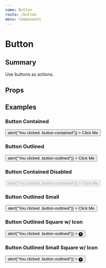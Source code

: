 ```yaml
---
name: Button
route: /button
menu: Components
---
```




# Button
## Summary
Use buttons as actions.

## Props
<Props of={Button} />

## Examples


### Button Contained
<Playground>
  <Button
    className="button button-contained"
    onClick={() => alert("You clicked .button-contained")}
  >
    Click Me
  </Button>
</Playground>

### Button Outlined
<Playground>
  <Button
    className="button button-outlined"
    onClick={() => alert("You clicked .button-outlined")}
  >
    Click Me
  </Button>
</Playground>

### Button Contained Disabled
<Playground>
  <Button
    disabled
    className="button button-contained"
    onClick={() => alert("You clicked .button-contained")}
  >
    Click Me
  </Button>
</Playground>

### Button Outlined Small
<Playground>
  <Button
    className="button button-outlined button-sm"
    onClick={() => alert("You clicked .button-outlined")}
  >
    Click Me
  </Button>
</Playground>


### Button Outlined Square w/ Icon
<Playground>
  <Button
    className="button button-outlined button-square"
    onClick={() => alert("You clicked .button-outlined")}
  >
    🅧
  </Button>
</Playground>

### Button Outlined Small Square w/ Icon
<Playground>
  <Button
    className="button button-outlined button-sm button-square"
    onClick={() => alert("You clicked .button-outlined")}
  >
    🅧
  </Button>
</Playground>
